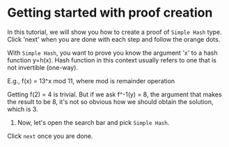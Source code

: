 
# Getting started with proof creation

In this tutorial, we will show you how to create a proof of `Simple Hash` type. Click 'next' when
you are done with each step and follow the orange 
dots. <span className={styles.orangeDot}></span>

With `Simple Hash`, you want to prove you know the argument 'x' to a hash function y=h(x). Hash
function in this context usually refers to one that is not invertible (one-way).

E.g., f(x) = 13^x mod 11, where mod is remainder operation

Getting f(2) = 4 is trivial. But if we ask f^-1(y) = 8, the argument that makes the result to be 8,
it's not so obvious how we should obtain the solution, which is 3.

1. Now, let's open the search bar and pick `Simple Hash`. 

Click `next` once you are done.
